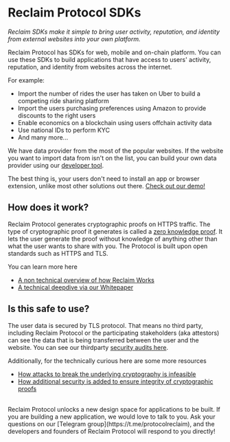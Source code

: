 # Reclaim Protocol SDKs

_Reclaim SDKs make it simple to bring user activity, reputation, and identity from external websites into your own platform._

Reclaim Protocol has SDKs for web, mobile and on-chain platform. You can use these SDKs to build applications that have access to users' activity, reputation, and identity from websites across the internet.

For example:

- Import the number of rides the user has taken on Uber to build a competing ride sharing platform
- Import the users purchasing preferences using Amazon to provide discounts to the right users
- Enable economics on a blockchain using users offchain activity data
- Use national IDs to perform KYC
- And many more...

We have data provider from the most of the popular websites. If the website you want to import data from isn't on the list, you can build your own data provider using our [developer tool](https://dev.reclaimprotocol.org).

The best thing is, your users don't need to install an app or browser extension, unlike most other solutions out there. [Check out our demo!](https://demo.reclaimprotocol.org)

## How does it work?

Reclaim Protocol generates cryptographic proofs on HTTPS traffic. The type of cryptographic proof it generates is called a [zero knowledge proof](https://en.wikipedia.org/wiki/Zero-knowledge_proof). It lets the user generate the proof without knowledge of anything other than what the user wants to share with you. The Protocol is built upon open standards such as HTTPS and TLS.

You can learn more here

- [A non technical overview of how Reclaim Works](https://blog.reclaimprotocol.org/posts/reclaim-explained)
- [A technical deepdive via our Whitepaper](https://link.reclaimprotocol.org/whitepaper-draft)

## Is this safe to use?

The user data is secured by TLS protocol. That means no third party, including Reclaim Protocol or the participating stakeholders (aka attestors) can see the data that is being transferred between the user and the website. You can see our thirdparty [security audits here](https://blog.reclaimprotocol.org/posts/chacha-circuit-audit).

Additionally, for the technically curious here are some more resources

- [How attacks to break the underlying cryptography is infeasible](https://blog.reclaimprotocol.org/posts/fake-key-reveal)
- [How additional security is added to ensure integrity of cryptographic proofs](https://blog.reclaimprotocol.org/posts/honey-pot)

<br />
Reclaim Protocol unlocks a new design space for applications to be built. If you are building a new application, we would
love to talk to you. Ask your questions on our [Telegram group](https://t.me/protocolreclaim), and the developers and founders
of Reclaim Protocol will respond to you directly! 


